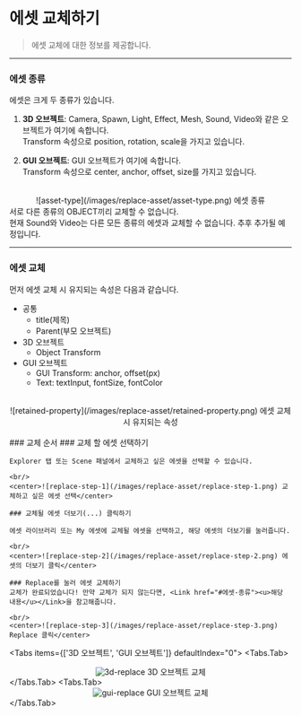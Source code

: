 
# 에셋 교체하기

> 에셋 교체에 대한 정보를 제공합니다.

---

### 에셋 종류

에셋은 크게 두 종류가 있습니다.

1. **3D 오브젝트**: Camera, Spawn, Light, Effect, Mesh, Sound, Video와 같은 오브젝트가 여기에 속합니다. 
<br/>Transform 속성으로 position, rotation, scale을 가지고 있습니다.

2. **GUI 오브젝트**: GUI 오브젝트가 여기에 속합니다. 
<br/>Transform 속성으로 center, anchor, offset, size를 가지고 있습니다.

<br/>
<center>![asset-type](/images/replace-asset/asset-type.png) 에셋 종류</center>

<Callout type="error">
    서로 다른 종류의 OBJECT끼리 교체할 수 없습니다.
    <br/>현재 Sound와 Video는 다른 모든 종류의 에셋과 교체할 수 없습니다. 추후 추가될 예정입니다.
</Callout>
<br/>

---

### 에셋 교체

먼저 에셋 교체 시 유지되는 속성은 다음과 같습니다.
- 공통
    - title(제목)
    - Parent(부모 오브젝트)
- 3D 오브젝트
    - Object Transform
- GUI 오브젝트
    - GUI Transform: anchor, offset(px)
    - Text: textInput, fontSize, fontColor

<br/>
<center>![retained-property](/images/replace-asset/retained-property.png) 에셋 교체 시 유지되는 속성</center>

<br/>
### 교체 순서
<Steps>
    ### 교체 할 에셋 선택하기

    Explorer 탭 또는 Scene 패널에서 교체하고 싶은 에셋을 선택할 수 있습니다.

    <br/>
    <center>![replace-step-1](/images/replace-asset/replace-step-1.png) 교체하고 싶은 에셋 선택</center>

    ### 교체될 에셋 더보기(...) 클릭하기

    에셋 라이브러리 또는 My 에셋에 교체될 에셋을 선택하고, 해당 에셋의 더보기를 눌러줍니다.

    <br/>
    <center>![replace-step-2](/images/replace-asset/replace-step-2.png) 에셋의 더보기 클릭</center>

    ### Replace를 눌러 에셋 교체하기
    교체가 완료되었습니다! 만약 교체가 되지 않는다면, <Link href="#에셋-종류"><u>해당 내용</u></Link>을 참고해줍니다.

    <br/>
    <center>![replace-step-3](/images/replace-asset/replace-step-3.png) Replace 클릭</center>
</Steps>


<Tabs items={['3D 오브젝트', 'GUI 오브젝트']} defaultIndex="0">
    <Tabs.Tab>
        <center>![3d-replace](/images/replace-asset/3d-replace.gif) 3D 오브젝트 교체</center>
    </Tabs.Tab>
    <Tabs.Tab>
        <center>![gui-replace](/images/replace-asset/gui-replace.gif) GUI 오브젝트 교체</center>
    </Tabs.Tab>
</Tabs>